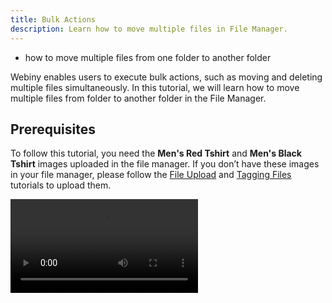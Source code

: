 ```yaml
---
title: Bulk Actions
description: Learn how to move multiple files in File Manager.
---
```



<Alert type="success" title="WHAT YOU'LL LEARN">

- how to move multiple files from one folder to another folder

</Alert>


Webiny enables users to execute bulk actions, such as moving and deleting multiple files simultaneously. In this tutorial, we will learn how to move multiple files from folder to another folder in the File Manager.

## Prerequisites

To follow this tutorial, you need the **Men's Red Tshirt** and **Men's Black Tshirt** images uploaded in the file manager. If you don’t have these images in your file manager, please follow the [File Upload](../file-manager/upload-file) and [Tagging Files](../file-manager/tagging-files) tutorials to upload them.

<Video src={blukActionsVideo} controls={true}/>

1. From the **Side Menu**, click **File Manager**.

    ✔️ The **File Manager Home** screen opens.

2. In the root folder, create a folder titled **Tshirts**.

    **Note**: If you are not familiar with how to create a folder, please follow the [Organizing Files](../file-manager/organizing-files) tutorial.

3. In the root folder, over the **Men's Red Tshirt** image we uploaded in the [File Upload](../file-manager/upload-file) tutorial, click the **SELECT** icon (☑️).

    ✔️ A file action bar appears below the search bar.

4. Similarly, select the **Men's Black Tshirt** image we uploaded in the [Tagging Files](../file-manager/tagging-files) tutorial.

![Bulk Actions](./assets/bulk-actions/selected-files.png)

5. In the file action bar, click the **MOVE *N* FILES** icon (📁).

    ✔️ The **Select folder** screen appears.

6. In the menu, click **Tshirts**.

7. Click **MOVE**.

    ✔️ The **Move files** dialog box appears with the message "Finished moving files! See full report below".

    